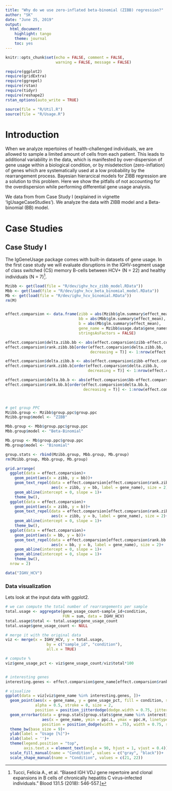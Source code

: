 ```yaml
---
title: "Why do we use zero-inflated beta-binomial (ZIBB) regression?"
author: "SK"
date: "June 25, 2019"
output: 
  html_document: 
    highlight: tango
    theme: journal
    toc: yes
---
```



```r
knitr::opts_chunk$set(echo = FALSE, comment = FALSE, 
                      warning = FALSE, message = FALSE)
```



```r
require(ggplot2)
require(gridExtra)
require(ggrepel)
require(rstan)
require(tidyr)
require(reshape2)
rstan_options(auto_write = TRUE)

source(file = "R/Util.R")
source(file = "R/Usage.R")
```





# Introduction
When we analyze repertoires of health-challenged individuals, we are allowed
to sample a limited amount of cells from each patient. This leads to additional 
variability in the data, which is manifested by over-dispersion of gene usage 
within a biological condition, or by misdetection (zero-inflation) of genes 
which are systematically used at a low probability by the rearrangement process. 
Bayesian hierarcical models for ZIBB regression are a solution to this problem. 
Here we show the pitfalls of not accounting for the overdispersion while 
performing differential gene usage analysis.

We data from from Case Study I (explained in vignette 'IgUsageCaseStudies'). We
analyze the data with ZIBB model and a Beta-binomial (BB) model.



# Case Studies
## Case Study I
The IgGeneUsage package comes with built-in datasets of gene usage. In the first 
case study we will evaluate disruptions in the IGHV-segment usage of class 
switched (CS) memory B-cells between HCV+ (N = 22) and healthy individuals 
(N = 7)[^1].

[^1]: Tucci, Felicia A., et al. "Biased IGH VDJ gene repertoire and clonal 
expansions in B cells of chronically hepatitis C virus–infected individuals." 
Blood 131.5 (2018): 546-557.]



```r
Mzibb <- get(load(file = "R/dev/ighv_hcv_zibb_model.RData"))
Mbb <- get(load(file = "R/dev/ighv_hcv_beta_binomial_model.RData"))
Mb <- get(load(file = "R/dev/ighv_hcv_binomial.RData"))
rm(M)


effect.comparsion <- data.frame(zibb = abs(Mzibb$glm.summary$effect_mean),
                                bb = abs(Mbb$glm.summary$effect_mean),
                                b = abs(Mb$glm.summary$effect_mean),
                                gene_name = Mzibb$usage.data$gene_names,
                                stringsAsFactors = FALSE)

effect.comparsion$delta.zibb.bb <- abs(effect.comparsion$zibb-effect.comparsion$bb)
effect.comparsion$rank.zibb.bb[order(effect.comparsion$delta.zibb.bb, 
                                     decreasing = T)] <- 1:nrow(effect.comparsion)

effect.comparsion$delta.zibb.b <- abs(effect.comparsion$zibb-effect.comparsion$b)
effect.comparsion$rank.zibb.b[order(effect.comparsion$delta.zibb.b, 
                                    decreasing = T)] <- 1:nrow(effect.comparsion)

effect.comparsion$delta.bb.b <- abs(effect.comparsion$bb-effect.comparsion$b)
effect.comparsion$rank.bb.b[order(effect.comparsion$delta.bb.b, 
                                  decreasing = T)] <- 1:nrow(effect.comparsion)



# get group PPC
Mzibb.group <- Mzibb$group.ppc$group.ppc
Mzibb.group$model <- "ZIBB"

Mbb.group <- Mbb$group.ppc$group.ppc
Mbb.group$model <- "Beta-Binomial"

Mb.group <- Mb$group.ppc$group.ppc
Mb.group$model <- "Binomial"

group.stats <- rbind(Mzibb.group, Mbb.group, Mb.group)
rm(Mzibb.group, Mbb.group, Mb.group)
```


```r
grid.arrange(
  ggplot(data = effect.comparsion)+
    geom_point(aes(x = zibb, y = bb))+
    geom_text_repel(data = effect.comparsion[effect.comparsion$rank.zibb.bb <= 10, ],
                    aes(x = zibb, y = bb, label = gene_name), size = 2)+
    geom_abline(intercept = 0, slope = 1)+
    theme_bw(),
  ggplot(data = effect.comparsion)+
    geom_point(aes(x = zibb, y = b))+
    geom_text_repel(data = effect.comparsion[effect.comparsion$rank.zibb.b <= 10, ],
                    aes(x = zibb, y = b, label = gene_name), size = 2)+
    geom_abline(intercept = 0, slope = 1)+
    theme_bw(),
  ggplot(data = effect.comparsion)+
    geom_point(aes(x = bb, y = b))+
    geom_text_repel(data = effect.comparsion[effect.comparsion$rank.bb.b <= 10, ],
                    aes(x = bb, y = b, label = gene_name), size = 2)+
    geom_abline(intercept = 0, slope = 1)+
    geom_abline(intercept = 0, slope = 1)+
    theme_bw(),
  nrow = 2)
```



```r
data("IGHV_HCV")
```


### Data visualization
Lets look at the input data with ggplot2.

```r
# we can compute the total number of rearrangements per sample
total.usage <- aggregate(gene_usage_count~sample_id+condition, 
                         FUN = sum, data = IGHV_HCV)
total.usage$total <- total.usage$gene_usage_count
total.usage$gene_usage_count <- NULL

# merge it with the original data
viz <- merge(x = IGHV_HCV, y = total.usage, 
                  by = c("sample_id", "condition"), 
                  all.x = TRUE)

# compute %
viz$gene_usage_pct <- viz$gene_usage_count/viz$total*100


# interesting genes
interesting.genes <- effect.comparsion$gene_name[effect.comparsion$rank.zibb.bb <= 10]

# visualize
ggplot(data = viz[viz$gene_name %in% interesting.genes, ])+
  geom_point(aes(x = gene_name, y = gene_usage_pct, fill = condition, shape = condition), 
             alpha = 0.5, stroke = 0, size = 2, 
             position = position_jitterdodge(dodge.width = 0.75, jitter.width = 0.15))+
  geom_errorbar(data = group.stats[group.stats$gene_name %in% interesting.genes, ],
                aes(x = gene_name, ymin = ppc.L, ymax = ppc.H, linetype = condition, col = model),
                position = position_dodge(width = .75), width = 0.75, size = .75)+
  theme_bw(base_size = 9)+
  ylab(label = "Usage [%]")+
  xlab(label = '')+
  theme(legend.position = "top",
        axis.text.x = element_text(angle = 90, hjust = 1, vjust = 0.4))+
  scale_fill_manual(name = "Condition", values = c("gray", "black"))+
  scale_shape_manual(name = "Condition", values = c(21, 22))
```



